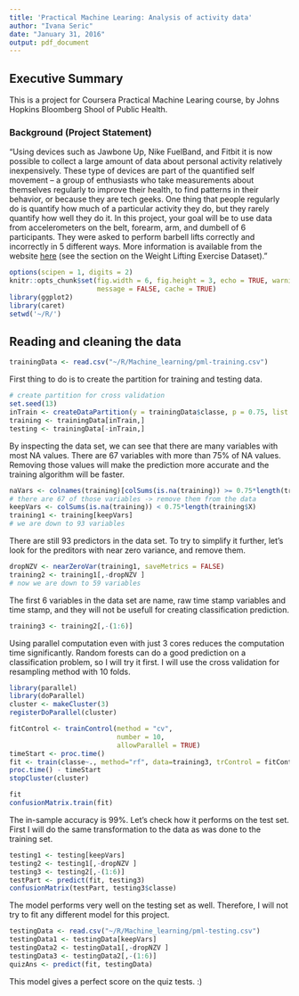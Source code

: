 ```yaml
---
title: 'Practical Machine Learing: Analysis of activity data'
author: "Ivana Seric"
date: "January 31, 2016"
output: pdf_document
---
```



## Executive Summary

This is a project for Coursera Practical Machine Learing course, by Johns Hopkins Bloomberg Shool of Public Health. 

### Background (Project Statement)
"Using devices such as Jawbone Up, Nike FuelBand, and Fitbit it is now possible to collect a large amount of data about personal activity relatively inexpensively. These type of devices are part of the quantified self movement – a group of enthusiasts who take measurements about themselves regularly to improve their health, to find patterns in their behavior, or because they are tech geeks. One thing that people regularly do is quantify how much of a particular activity they do, but they rarely quantify how well they do it. In this project, your goal will be to use data from accelerometers on the belt, forearm, arm, and dumbell of 6 participants. They were asked to perform barbell lifts correctly and incorrectly in 5 different ways. More information is available from the website [here](http://groupware.les.inf.puc-rio.br/har) (see the section on the Weight Lifting Exercise Dataset). "


```r
options(scipen = 1, digits = 2)
knitr::opts_chunk$set(fig.width = 6, fig.height = 3, echo = TRUE, warning = FALSE, 
                      message = FALSE, cache = TRUE)
library(ggplot2)
library(caret)
setwd('~/R/')
```

## Reading and cleaning the data

```r
trainingData <- read.csv("~/R/Machine_learning/pml-training.csv")
```

First thing to do is to create the partition for training and testing data. 

```r
# create partition for cross validation
set.seed(13)
inTrain <- createDataPartition(y = trainingData$classe, p = 0.75, list = FALSE)
training <- trainingData[inTrain,]
testing <- trainingData[-inTrain,]
```

By inspecting the data set, we can see that there are many variables with most NA values. There are 67 variables with more than 75% of NA values. Removing those values will make the prediction more accurate and the training algorithm will be faster. 

```r
naVars <- colnames(training)[colSums(is.na(training)) >= 0.75*length(training$X)]
# there are 67 of those variables -> remove them from the data
keepVars <- colSums(is.na(training)) < 0.75*length(training$X)
training1 <- training[keepVars]
# we are down to 93 variables
```

There are still 93 predictors in the data set. To try to simplify it further, let's look for the preditors with near zero variance, and remove them. 

```r
dropNZV <- nearZeroVar(training1, saveMetrics = FALSE)
training2 <- training1[,-dropNZV ]
# now we are down to 59 variables
```

The first 6 variables in the data set are name, raw time stamp variables and time stamp, and they will not be usefull for creating classification prediction.

```r
training3 <- training2[,-(1:6)]
```

Using parallel computation even with just 3 cores reduces the computation time significantly. Random forests can do a good prediction on a classification problem, so I will try it first. I will use the cross validation for resampling method with 10 folds. 

```r
library(parallel)
library(doParallel)
cluster <- makeCluster(3) 
registerDoParallel(cluster)

fitControl <- trainControl(method = "cv",
                           number = 10,
                           allowParallel = TRUE)
timeStart <- proc.time()
fit <- train(classe~., method="rf", data=training3, trControl = fitControl)
proc.time() - timeStart
stopCluster(cluster)
```

```r
fit
confusionMatrix.train(fit)
```

The in-sample accuracy is 99%. Let's check how it performs on the test set. First I will do the same transformation to the data as was done to the training set.

```r
testing1 <- testing[keepVars]
testing2 <- testing1[,-dropNZV ]
testing3 <- testing2[,-(1:6)]
testPart <- predict(fit, testing3)
confusionMatrix(testPart, testing3$classe)
```

The model performs very well on the testing set as well. Therefore, I will not try to fit any different model for this project. 

```r
testingData <- read.csv("~/R/Machine_learning/pml-testing.csv")
testingData1 <- testingData[keepVars]
testingData2 <- testingData1[,-dropNZV ]
testingData3 <- testingData2[,-(1:6)]
quizAns <- predict(fit, testingData)
```

This model gives a perfect score on the quiz tests. :)


